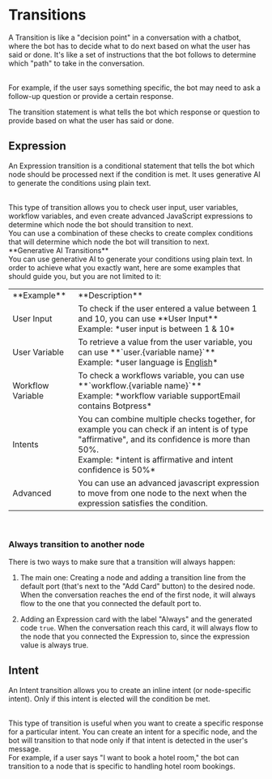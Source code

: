 
# Transitions

A Transition is like a "decision point" in a conversation with a chatbot, where the bot has to decide what to do next based on what the user has said or done. It's like a set of instructions that the bot follows to determine which "path" to take in the conversation.

<br />
For example, if the user says something specific, the bot may need to ask a follow-up question or provide a certain response.

The transition statement is what tells the bot which response or question to provide based on what the user has said or done.

## Expression

An Expression transition is a conditional statement that tells the bot which node should be processed next if the condition is met. It uses generative AI to generate the conditions using plain text.

<br />
This type of transition allows you to check user input, user variables, workflow variables, and even create advanced JavaScript
expressions to determine which node the bot should transition to next.
<br />
You can use a combination of these checks to create complex conditions that will determine which node the bot will transition
to next.
<br />

<Callout>
  **Generative AI Transitions** <br />
  You can use generative AI to generate your conditions using plain text. In order to achieve what you exactly want, here
  are some examples that should guide you, but you are not limited to it:
</Callout>
<br />

<Table>
  <Tr>
    <Td>**Example**</Td>
    <Td>**Description**</Td>
  </Tr>
  <Tr>
    <Td>User Input</Td>
    <Td>
      To check if the user entered a value between 1 and 10, you can use **User Input** <br/>Example: *user input is between 1 & 10*
    </Td>
  </Tr>
  <Tr>
    <Td>User Variable</Td>
    <Td>
To retrieve a value from the user variable, you can use **`user.{variable name}`** <br/>
Example: *user language is <u>English</u>*
    </Td>
  </Tr>
  <Tr>
    <Td>Workflow Variable</Td>
    <Td>To check a workflows variable, you can use **`workflow.{variable name}`**<br/>
    Example: *workflow variable supportEmail contains Botpress*</Td>
  </Tr>
  <Tr>
    <Td>Intents</Td>
    <Td>You can combine multiple checks together, for example you can check if an intent is of type "affirmative", and its confidence is more than 50%. <br/>
      Example: *intent is affirmative and intent confidence is 50%* </Td>
  </Tr>
  <Tr>
    <Td>Advanced</Td>
    <Td>
      You can use an advanced javascript expression to move from one node to the next when the expression satisfies the condition.
    </Td>
</Tr>

</Table>
<br/>

### Always transition to another node

There is two ways to make sure that a transition will always happen:

1. The main one: Creating a node and adding a transition line from the default port (that's next to the "Add Card" button) to the desired node. When the conversation reaches the end of the first node, it will always flow to the one that you connected the default port to.

2. Adding an Expression card with the label "Always" and the generated code `true`. When the conversation reach this card, it will always flow to the node that you connected the Expression to, since the expression value is always true.

## Intent

An Intent transition allows you to create an inline intent (or node-specific intent). Only if this intent is elected will the condition be met.

<br />
This type of transition is useful when you want to create a specific response for a particular intent. You can create an
intent for a specific node, and the bot will transition to that node only if that intent is detected in the user's message.
<br />
For example, if a user says "I want to book a hotel room," the bot can transition to a node that is specific to handling
hotel room bookings.
